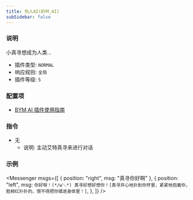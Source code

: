 ```yaml
---
title: 伪人AI(BYM_AI)
subSidebar: false
---
```



### 说明

小真寻想成为人类...

- 插件类型: `NORMAL`
- 响应规则: `全局`
- 插件等级: `5`

### 配置项

- [BYM AI 插件使用指南](https://github.com/zhenxun-org/zhenxun_bot_plugins/tree/main/plugins/bym_ai#readme)
  
### 指令

- 无
  - 说明: 主动艾特真寻来进行对话

### 示例

<Messenger
  msgs={[
    { position: "right", msg: "真寻你好啊" },
    {
      position: "left",
      msg: `你好呀！(*/ω＼*) 真寻好想好想你！[真寻开心地扑到你怀里，紧紧地抱着你，脸颊红扑扑的，恨不得把你揉进身体里！]`,
    },
  ]}
/>
